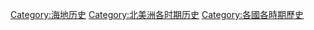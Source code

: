 [[Category:海地历史|Category:海地历史]]
[[Category:北美洲各时期历史|Category:北美洲各时期历史]]
[[Category:各國各時期歷史|Category:各國各時期歷史]]